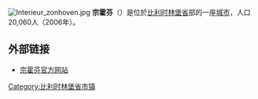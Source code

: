 {{Unreferenced|time=2018-08-16T13:23:45+00:00}}
[[File:Interieur_zonhoven.jpg|thumb]]
'''宗霍芬'''（{{lang-nl|Zonhoven}}）是位於[[比利时|比利时]][[林堡省_(比利时)|林堡省]]部的一座[[城市|城市]]，人口20,060人（2006年）。

==外部链接==
*[http://www.zonhoven.be/ 宗霍芬官方网站]{{Wayback|url=http://www.zonhoven.be/ |date=20060809071140 }}

{{比利时林堡省市区}}

{{DEFAULTSORT:Zonhoven}}
{{Belgium-geo-stub}}

[[Category:比利时林堡省市镇|Category:比利时林堡省市镇]]